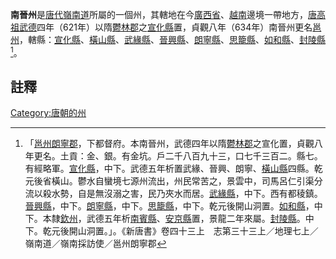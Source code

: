 '''南晉州'''是[[唐代|唐代]][[嶺南道|嶺南道]]所屬的一個州，其轄地在今[[廣西省|廣西省]]、[[越南|越南]]邊境一帶地方，[[唐高祖|唐高祖]][[武德|武德]]四年（621年）以隋[[鬱林郡|鬱林郡]]之[[宣化縣_(邕州)|宣化縣]]置，貞觀八年（634年）南晉州更名[[邕州|邕州]]，轄縣：[[宣化縣_(邕州)|宣化縣]]、[[橫山縣_(南晉州)|橫山縣]]、[[武緣縣_(南晉州)|武緣縣]]、[[晉興縣_(南晉州)|晉興縣]]、[[朗寧縣|朗寧縣]]、[[思籠縣|思籠縣]]、[[如和縣|如和縣]]、[[封陵縣|封陵縣]]<ref>「[[邕州|邕州]][[朗寧郡|朗寧郡]]，下都督府。本南晉州，武德四年以隋[[鬱林郡|鬱林郡]]之宣化置，貞觀八年更名。土貢：金、銀。有金坑。戶二千八百九十三，口七千三百二。縣七。有經略軍。[[宣化縣_(邕州)|宣化縣]]，中下。武德五年析置武緣、晉興、朗寧、[[橫山縣_(南晉州)|橫山縣]]四縣。乾元後省橫山。鬱水自蠻境七源州流出，州民常苦之，景雲中，司馬呂仁引渠分流以殺水勢，自是無沒溺之害，民乃夾水而居。[[武緣縣_(南晉州)|武緣縣]]，中下。西有都稜鎮。[[晉興縣_(東晉)|晉興縣]]，中下。[[朗寧縣|朗寧縣]]，中下。[[思籠縣|思籠縣]]，中下。乾元後開山洞置。[[如和縣|如和縣]]，中下。本隸[[欽州|欽州]]，武德五年析[[南賓縣|南賓縣]]、[[安京縣|安京縣]]置，景龍二年來屬。[[封陵縣|封陵縣]]。中下。乾元後開山洞置。」。《新唐書》卷四十三上　志第三十三上／地理七上／嶺南道／嶺南採訪使／邕州朗寧郡</ref>。
==註釋==
{{reflist}}
{{唐朝行政區劃小作品}}
[[Category:唐朝的州|Category:唐朝的州]]